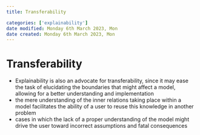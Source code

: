 ```yaml
---
title: Transferability

categories: ['explainability']
date modified: Monday 6th March 2023, Mon
date created: Monday 6th March 2023, Mon
---
```


# Transferability


- Explainability is also an advocate for transferability, since it may ease the task of elucidating the boundaries that might affect a model, allowing for a better understanding and implementation
- the mere understanding of the inner relations taking place within a model facilitates the ability of a user to reuse this knowledge in another problem
- cases in which the lack of a proper understanding of the model might drive the user toward incorrect assumptions and fatal consequences



